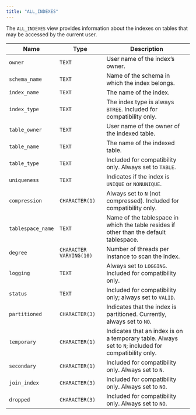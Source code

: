 ```yaml
---
title: "ALL_INDEXES"
---
```


<div id="all_indexes" class="registered_link"></div>

The `ALL_INDEXES` view provides information about the indexes on tables that may be accessed by the current user.

| Name              | Type                    | Description                                                                                          |
| ----------------- | ----------------------- | ---------------------------------------------------------------------------------------------------- |
| `owner`           | `TEXT`                  | User name of the index’s owner.                                                                      |
| `schema_name`     | `TEXT`                  | Name of the schema in which the index belongs.                                                       |
| `index_name`      | `TEXT`                  | The name of the index.                                                                               |
| `index_type`      | `TEXT`                  | The index type is always `BTREE`. Included for compatibility only.                                   |
| `table_owner`     | `TEXT`                  | User name of the owner of the indexed table.                                                         |
| `table_name`      | `TEXT`                  | The name of the indexed table.                                                                       |
| `table_type`      | `TEXT`                  | Included for compatibility only. Always set to `TABLE`.                                              |
| `uniqueness`      | `TEXT`                  | Indicates if the index is `UNIQUE` or `NONUNIQUE`.                                                   |
| `compression`     | `CHARACTER(1)`          | Always set to `N` (not compressed). Included for compatibility only.                                 |
| `tablespace_name` | `TEXT`                  | Name of the tablespace in which the table resides if other than the default tablespace.              |
| `degree`          | `CHARACTER VARYING(10)` | Number of threads per instance to scan the index.                                                    |
| `logging`         | `TEXT`                  | Always set to `LOGGING`. Included for compatibility only.                                            |
| `status`          | `TEXT`                  | Included for compatibility only; always set to `VALID`.                                              |
| `partitioned`     | `CHARACTER(3)`          | Indicates that the index is partitioned. Currently, always set to `NO`.                              |
| `temporary`       | `CHARACTER(1)`          | Indicates that an index is on a temporary table. Always set to `N`; included for compatibility only. |
| `secondary`       | `CHARACTER(1)`          | Included for compatibility only. Always set to `N`.                                                  |
| `join_index`      | `CHARACTER(3)`          | Included for compatibility only. Always set to `NO`.                                                 |
| `dropped`         | `CHARACTER(3)`          | Included for compatibility only. Always set to `NO`.                                                 |
